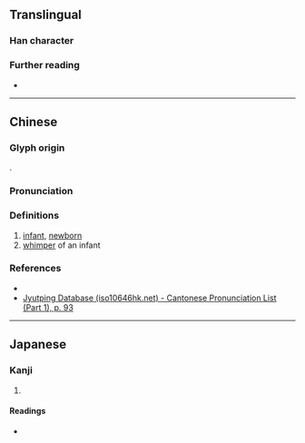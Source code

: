 {{character info}}
==Translingual==

===Han character===
{{Han char|rn=38|rad=女|as=08|sn=11|four=47417|canj=VHXU|ids=⿰女兒}}

===Further reading===
* {{Han ref|kx=0264.300|dkj=06414|dj=0531.210|hdz=21059.120|uh=5A57|ud=23127|bh=D4DC|bd=54492}}

----

==Chinese==
{{zh-forms}}

===Glyph origin===
{{Han etym}}
{{Han compound|女|兒|c1=s|c2=p|ls=psc|t1=woman}}.

===Pronunciation===
{{zh-pron
|m=ní
|m-s=
|dg=
|c=ngai4
|c-t=
|g=
|h=pfs=
|j=
|mb=
|md=
|mn=
|mn-t=
|w=
|x=
|mc=y
|oc=y
|cat=n
}}

===Definitions===
{{head|zh|Han character}}

# [[infant]], [[newborn]]
# [[whimper]] of an infant

===References===
* {{R:yue:Hanzi}}
* [http://www.iso10646hk.net/jp/document/download.jsp Jyutping Database (iso10646hk.net) - Cantonese Pronunciation List (Part 1), p. 93]

----

==Japanese==

===Kanji===
{{ja-kanji|grade=|rs=女08}}

# {{rfdef|ja|sort=女08}}

====Readings====
* {{ja-readings|on=[[げい]] (gei)|kun=[[みどりご]] (midorigo), [[あかごのなきごえ]] (akagononakigoe)}}